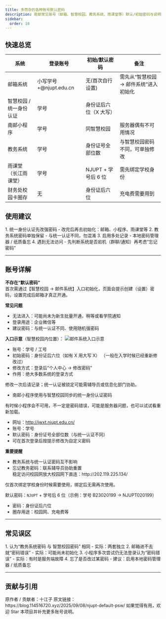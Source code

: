 ```yaml
---
title: 多而杂的各种账号默认密码
description: 南邮常见账号（邮箱、智慧校园、教务系统、雨课堂等）默认/初始密码与说明
sidebar:
  order: 10
---
```





## 快速总览

| 系统 | 登录账号 | 初始/默认密码 | 备注 |
| ---- | -------- | -------------  | ---- |
| 邮箱系统 | 小写学号+\@njupt.edu.cn | 无(首次自行设置)  | 需先从“智慧校园 → 邮件系统”进入初始化 |
| 智慧校园 / 统一身份认证 | 学号 | 身份证后六位（X 大写）  |  |
| 南邮小程序 | 学号 | 同智慧校园  | 服务器偶有不可用情况 |
| 教务系统 | 学号 | 身份证号全部位数  | 与智慧校园密码不同，可单独修改 |
| 雨课堂（长江雨课堂） | 学号 | NJUPT + 学号后 6 位  | 需先绑定学校身份 |
| 财务处校园卡圈存 | 无 | 身份证后六位  | 充电费需要用到 |

## 使用建议

<Steps>
1. 统一身份认证先改强密码
   - 改完后再去初始化：邮箱、小程序、雨课堂等
2. 教务系统密码单独保留
   - 与统一认证不同，勿混淆
3. 启用多处记录
   - 本地密码管理器 / 纸质备忘
4. 遇到无法访问
   - 先判断系统是否宕机（群聊/通知）再考虑“忘记密码”
</Steps>

---

## 账号详解

<Tabs>
  <TabItem label="邮箱">
  
  **不存在“默认密码”**  
  首次需通过【智慧校园 → 邮件系统】入口初始化，页面会提示创建（设置）密码，设置完成后邮箱才真正开通。  

  **常见问题**
  - 无法进入：可能尚未为新生批量开通，稍等或看学院通知  
  - 登录用途：企业微信等  
  - 建议密码：与统一认证不同、使用随机强密码  

  **入口示意**（智慧校园内位置）：
  ![邮件系统入口示意](@assets/docs/freshman/njupt_default_psw/邮件系统在智慧校园的位置.webp)

  </TabItem>

  <TabItem label="智慧校园/统一认证">

  - 账号：学号 / 工号  
  - 初始密码：身份证后六位（如有 X 用大写 X）  （一般在入学时候已经重新修改过）
  - 修改方式：登录后“个人中心 → 修改密码”  
  - 作用：绝大多数系统的登录方式 

  <Aside type="caution">
  修改一次后请记录；统一认证被锁定可能需辅导员或信息化部门协助。
  </Aside>

  </TabItem>

  <TabItem label="小程序">
  
  - 南邮小程序使用与智慧校园同步的统一身份认证密码  

  <Aside type="tip">
  有时候小程序会不可用，不一定是密码错误，可能是服务器问题，也可以试试看重新加载。
  </Aside>

  </TabItem>

  <TabItem label="教务系统">
  
  - 网址：http://jwxt.njupt.edu.cn/  
  - 账号：学号  
  - 默认密码：身份证号全部位数（与统一认证不同）  
  - 可在首次登录后按提示修改为自定义密码  

  **重要提醒**
  - 教务系统与统一认证密码互不影响  
  - 忘记教务密码：联系辅导员协助重置  
    <Aside type="tip">
    稳定访问校园网放大校园网下直连：http://202.119.225.134/
    </Aside>

  </TabItem>

  <TabItem label="雨课堂">
  
  仅首次绑定学校身份时候需要使用，绑定后无需再次使用。

  默认密码：`NJUPT` + 学号后 6 位（示例：学号 B23020199 → NJUPT020199）  

  </TabItem>

  <TabItem label="校园卡圈存">

  - 密码：身份证后六位  
  - 圈存用途：校园网、充电费等  

  </TabItem>


</Tabs>

---

## 常见误区

<Steps>
1. 认为“教务系统密码 与 智慧校园密码” 相同
   - 实际：两套独立
2. 邮箱进不去就“密码错误”
   - 实际：可能尚未初始化
3. 小程序多次尝试仍无法登录认为“密码错误”
   - 实际：有时是服务端故障
4. 忘了是否改过某密码
   - 建议：启用本地密码管理器 / 纸质备忘
</Steps>

---

## 贡献与引用

<Aside type="tip">
原作者 / 贡献者：十江子  
原文链接：https://blog.114516720.xyz/2025/09/08/njupt-default-psw/  
如果觉得有用，欢迎 Star 本项目并补充更多账号说明。
</Aside>
